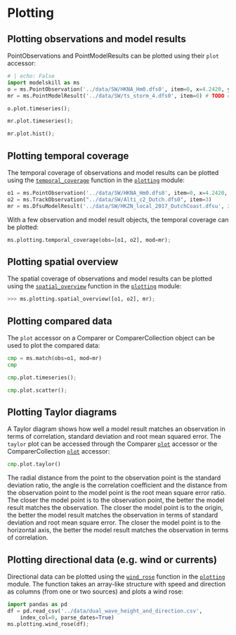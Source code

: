 # Plotting

## Plotting observations and model results

PointObservations and PointModelResults can be plotted using their `plot` accessor:

```python
# | echo: False
import modelskill as ms
o = ms.PointObservation('../data/SW/HKNA_Hm0.dfs0', item=0, x=4.2420, y=52.6887)
mr = ms.PointModelResult('../data/SW/ts_storm_4.dfs0', item=0) # TODO coords
```


```python
o.plot.timeseries();
```

```python
mr.plot.timeseries();
```

```python
mr.plot.hist();
```


## Plotting temporal coverage

The temporal coverage of observations and model results can be plotted using the [`temporal_coverage`](`modelskill.plotting.temporal_coverage`) function in the [`plotting`](`modelskill.plotting`) module:

```python
o1 = ms.PointObservation('../data/SW/HKNA_Hm0.dfs0', item=0, x=4.2420, y=52.6887)
o2 = ms.TrackObservation("../data/SW/Alti_c2_Dutch.dfs0", item=3)
mr = ms.DfsuModelResult('../data/SW/HKZN_local_2017_DutchCoast.dfsu', item=0)
```

With a few observation and model result objects, the temporal coverage can be plotted:

```python
ms.plotting.temporal_coverage(obs=[o1, o2], mod=mr);
```


## Plotting spatial overview

The spatial coverage of observations and model results can be plotted using the [`spatial_overview`](`modelskill.plotting.spatial_overview`) function in the [`plotting`](`modelskill.plotting`) module:

```python
>>> ms.plotting.spatial_overview([o1, o2], mr);
```


## Plotting compared data

The `plot` accessor on a Comparer or ComparerCollection object can be used to plot the compared data:

```python
cmp = ms.match(obs=o1, mod=mr)
cmp
```

```python
cmp.plot.timeseries();
```

```python
cmp.plot.scatter();
```


## Plotting Taylor diagrams

A Taylor diagram shows how well a model result matches an observation in terms of correlation, standard deviation and root mean squared error. The `taylor` plot can be accessed through the Comparer [`plot`](`modelskill.comparison.ComparerPlotter`) accessor or the ComparerCollection [`plot`](`modelskill.comparison.ComparerCollectionPlotter`) accessor:

```python
cmp.plot.taylor()
```


The radial distance from the point to the observation point is the standard deviation ratio, the angle is the correlation coefficient and the distance from the observation point to the model point is the root mean square error ratio. The closer the model point is to the observation point, the better the model result matches the observation. The closer the model point is to the origin, the better the model result matches the observation in terms of standard deviation and root mean square error. The closer the model point is to the horizontal axis, the better the model result matches the observation in terms of correlation. 


## Plotting directional data (e.g. wind or currents)

Directional data can be plotted using the [`wind_rose`](`modelskill.plotting.wind_rose`) function in the [`plotting`](`modelskill.plotting`) module. The function takes an array-like structure with speed and direction as columns (from one or two sources) and plots a wind rose:

```python
import pandas as pd
df = pd.read_csv('../data/dual_wave_height_and_direction.csv', 
    index_col=0, parse_dates=True)
ms.plotting.wind_rose(df);
```

